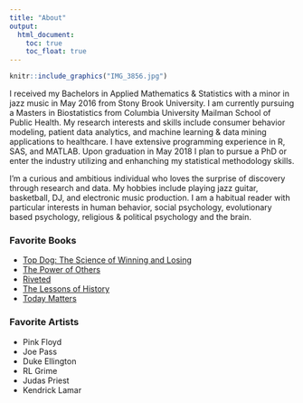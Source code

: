 ```yaml
---
title: "About"
output:
  html_document:
    toc: true
    toc_float: true
---
```


```r
knitr::include_graphics("IMG_3856.jpg")
```

I received my Bachelors in Applied Mathematics & Statistics with a minor in jazz music in May 2016 from Stony Brook University. I am currently pursuing a Masters in Biostatistics from Columbia University Mailman School of Public Health. My research interests and skills include consumer behavior modeling, patient data analytics, and machine learning & data mining applications to healthcare. I have extensive programming experience in R, SAS, and MATLAB. Upon graduation in May 2018 I plan to pursue a PhD or enter the industry utilizing and enhanching my statistical methodology skills.   

I'm a curious and ambitious individual who loves the surprise of discovery through research and data. My hobbies include playing jazz guitar, basketball, DJ, and electronic music production. I am a habitual reader with particular interests in human behavior, social psychology, evolutionary based psychology, religious & political psychology and the brain. 



### Favorite Books
* [Top Dog: The Science of Winning and Losing](https://www.amazon.com/Top-Dog-Science-Winning-Losing/dp/1455515140/ref=sr_1_3?ie=UTF8&qid=1496870414&sr=8-3&keywords=top+dog)
* [The Power of Others](https://www.amazon.com/Power-Others-Pressure-Groupthink-Everything/dp/1780746539/ref=sr_1_2?ie=UTF8&qid=1496870536&sr=8-2&keywords=the+power+of+others)
* [Riveted](https://www.amazon.com/Riveted-Science-Movies-Religion-Universe/dp/113727901X/ref=sr_1_1?ie=UTF8&qid=1496870578&sr=8-1&keywords=rivited)
* [The Lessons of History](https://www.amazon.com/gp/product/143914995X/ref=oh_aui_detailpage_o09_s00?ie=UTF8&psc=1)
* [Today Matters](https://www.amazon.com/gp/product/1931722528/ref=oh_aui_detailpage_o00_s00?ie=UTF8&psc=1)



### Favorite Artists
* Pink Floyd
* Joe Pass
* Duke Ellington
* RL Grime
* Judas Priest
* Kendrick Lamar

